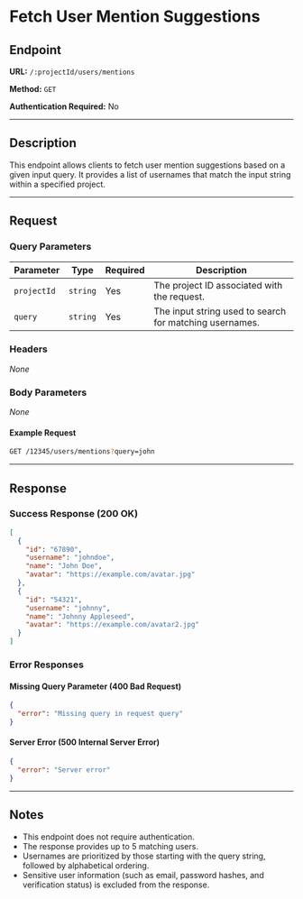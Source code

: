 # Fetch User Mention Suggestions

## Endpoint

**URL:** `/:projectId/users/mentions`

**Method:** `GET`

**Authentication Required:** No

---

## Description

This endpoint allows clients to fetch user mention suggestions based on a given input query. It provides a list of usernames that match the input string within a specified project.

---

## Request

### Query Parameters

| Parameter   | Type     | Required | Description                                                |
| ----------- | -------- | -------- | ---------------------------------------------------------- |
| `projectId` | `string` | Yes      | The project ID associated with the request.               |
| `query`     | `string` | Yes      | The input string used to search for matching usernames.   |

### Headers

*None*

### Body Parameters

*None*

#### Example Request

```sh
GET /12345/users/mentions?query=john
```

---

## Response

### Success Response (200 OK)

```json
[
  {
    "id": "67890",
    "username": "johndoe",
    "name": "John Doe",
    "avatar": "https://example.com/avatar.jpg"
  },
  {
    "id": "54321",
    "username": "johnny",
    "name": "Johnny Appleseed",
    "avatar": "https://example.com/avatar2.jpg"
  }
]
```

### Error Responses

#### Missing Query Parameter (400 Bad Request)

```json
{
  "error": "Missing query in request query"
}
```

#### Server Error (500 Internal Server Error)

```json
{
  "error": "Server error"
}
```

---

## Notes

- This endpoint does not require authentication.
- The response provides up to 5 matching users.
- Usernames are prioritized by those starting with the query string, followed by alphabetical ordering.
- Sensitive user information (such as email, password hashes, and verification status) is excluded from the response.

